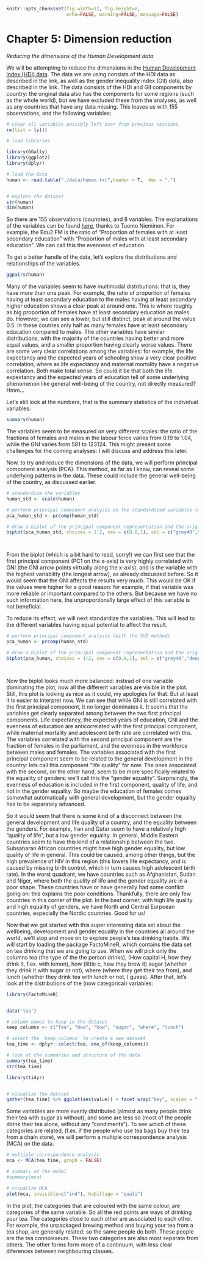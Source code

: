 ```r
knitr::opts_chunk$set(fig.width=12, fig.height=8,
                      echo=FALSE, warning=FALSE, message=FALSE)
```

# Chapter 5: Dimension reduction

*Reducing the dimensions of the Human Development data*


We will be attempting to reduce the dimensions in the [Human Development Index (HDI) data](http://hdr.undp.org/en/content/human-development-index-hdidata). The data we are using consists of the HDI data as described in the link, as well as the gender inequality index (GII) data, also described in the link. The data consists of the HDI and GII components by country: the original data also has the components for some regions (such as the whole world), but we have excluded these from the analyses, as well as any countries that have any data missing. This leaves us with 155 observations, and the following variables:  


```r

# clear all variables possibly left over from previous sessions
rm(list = ls())

# load libraries

library(GGally)
library(ggplot2)
library(dplyr)

# load the data
human <- read.table("./data/human.txt",header = T,  dec = ".")


# explore the dataset
str(human)
dim(human)

```
 
 So there are 155 observations (countries), and 8 variables. The explanations of the variables can be found [here]( https://raw.githubusercontent.com/TuomoNieminen/Helsinki-Open-Data-Science/master/datasets/human_meta.txt), thanks to Tuomo Nieminen. For example, the Edu2.FM is the ratio of "Proportion of females with at least secondary education" with "Proportion of males with at least secondary education". We can call this the evenness of education.
 
 To get a better handle of the data, let's explore the distributions and relationships of the variables.

```r
ggpairs(human)

```
Many of the variables seem to have multimodal distributions: that is, they have more than one peak. For example, the ratio of proportion of females having at least secondary education to the males having at least secondary higher education shows a clear peak at around one. This is where roughly as big proportion of females have at least secondary education as males do. However, we can see a lower, but still distinct, peak at around the value 0.5. In these coutries only half as many females have at least secondary education compared to males. The other variables have similar distributions, with the majority of the countries having better and more equal values, and a smaller proportion having clearly worse values. There are some very clear correlations among the variables: for example, the life expectancy and the expected years of schooling show a very clear positive correlation, where as life expectancy and maternal mortality have a negative correlation. Both make total sense. So could it be that both the life expextancy and the expected years of education tell of some underlying phenomenon like general well-being of the country, not directly measured? Hmm...

Let's still look at the numbers, that is the summary statistics of the individual variables:







```r
summary(human)

```

The variables seem to be measured on very different scales: the ratio of the fractions of females and males in the labour force varies from 0.19 to 1.04, while the GNI varies from 581 to 123124. This might present some challenges for the coming analyses: I will discuss and address this later. 

Now, to try and reduce the dimensions of the data, we will perform principal component analysis (PCA). This method, as far as I know, can reveal some underlying patterns in the data. These could include the general well-being of the country, as discussed earlier. 






```r

# standardize the variables
human_std <- scale(human)

# perform principal component analysis on the standardized variables (with the SVD method)
pca_human_std <- prcomp(human_std)

# draw a biplot of the principal component representation and the original variables
biplot(pca_human_std, choices = 1:2, cex = c(0.8,1), col = c("grey40","deeppink2"))




```

From the biplot (which is a bit hard to read, sorry!) we can first see that the first principal component (PC1 on the x-axis) is very highly correlated with GNI (the GNI arrow points virtually along the x-axis), and is the variable with the highest variability (the longest arrow), as already discussed before. So it would seem that the GNI affects the results very much. This would be OK if the values were higher for a good reason: for example, if that variable was more reliable or important compared to the others. But because we have no such information here, the unproportionally large effect of this variable is not beneficial.

To reduce its effect, we will next standardize the variables. This will lead to the different variables having equal potential to affect the result.


```r

# perform principal component analysis (with the SVD method)
pca_human <- prcomp(human_std)

# draw a biplot of the principal component representation and the original variables
biplot(pca_human, choices = 1:2, cex = c(0.8,1), col = c("grey40","deeppink2"))




```


Now the biplot looks much more balanced: instead of one variable dominating the plot, now all the different variables are visible in the plot. Still, this plot is looking as nice as it could, my apologies for that. But at least it is easier to interpret now. We can see that while GNI is still correlated with the first principal component, it no longer dominates it. It seems that the variables get clearly separated among between the two first principal components. Life expectancy, the expected years of education, GNI and the evenness of education are anticorrelated with the first principal component, while maternal mortality and adolescent birth rate are correlated with this. The variables correlated with the second principal component are the fraction of females in the parliament, and the evenness in the workforce between males and females. The variables associated with the first principal component seem to be related to the general development in the country: lets call this component "life quality" for now. The ones associated with the second, on the other hand, seem to be more specifically related to the equality of genders: we'll call this the "gender equality". Surprisingly, the evenness of education is included in the first component, quality of life, and not in the gender equality. So maybe the education of females comes somewhat automatically with general development, but the gender equality has to be separately advanced.

So it would seem that there is some kind of a disconnect between the general development and life quality of a country, and the equality between the genders. For example, Iran and Qatar seem to have a relatively high "quality of life", but a low gender equality. In general, Middle Eastern countries seem to have this kind of a relationship between the two. Subsaharan African countries might have high gender equality, but low quality of life in general. This could be caused, among other things, but the high prevalence of HIV in this region (this lowers life expectancy, and is caused by missing birth control, which in turn causes high adolescent birth rate). In the worst quadrant, we have countries such as Afghanistan, Sudan and Niger, where both the quality of life and the gender equality are in a poor shape. These countries have or have generally had some conflict going on: this explains the poor conditions. Thankfully, there are only few countries in this corner of the plot. In the best corner, with high life quality and high equality of genders, we have North and Central Eurpoean countries, especially the Nordic countries. Good for us!

Now that we got started with this super interesting data set about the wellbeing, development and gender equality in the countries all around the world, we'll stop and move on to explore people's tea drinking habits. We will start by loading the package FactoMineR, which contains the data set on tea drinking that we are going to use. When we will pick only the columns tea (the type of the the person drinks), (How capital H, how they drink it, f.ex. with lemon), how (little c, how they brew it) sugar (whether they drink it with sugar or not), where (where they get their tea from), and lunch (whether they drink tea with lunch or not, I guess). After that, let's look at the distributions of the (now categorical) variables:


```r

library(FactoMineR)


data('tea')

# column names to keep in the dataset
keep_columns <- c("Tea", "How", "how", "sugar", "where", "lunch")

# select the 'keep_columns' to create a new dataset
tea_time <- dplyr::select(tea, one_of(keep_columns))

# look at the summaries and structure of the data
summary(tea_time)
str(tea_time)

library(tidyr)


# visualize the dataset
gather(tea_time) %>% ggplot(aes(value)) + facet_wrap("key", scales = "free")  + geom_bar() + theme(axis.text.x = element_text(angle = 45, hjust = 1, size = 8))


```


Some variables are more evenly distributed (almost as many people drink their tea with sugar as without), and some are less so (most of the people dirink their tea alone, without any "condiments"). To see which of these categories are related, (f.ex. if the people who use tea bags buy their tea from a chain store), we will perform a multiple correspondence analysis (MCA) on the data.





```r
# multiple correspondence analysis
mca <- MCA(tea_time, graph = FALSE)

# summary of the model
#summary(mca)

# visualize MCA
plot(mca, invisible=c("ind"), habillage = "quali")


```

In the plot, the categories that are coloured with the same colour, are categories of the same  variable. So all the red points are ways of drinking your tea. The categories close to each other are associated to each other. For example, the unpackaged brewing method and buying your tea from a tea shop, are generally related: so the same people do both. These people are the tea connoisseurs. These two categories are also most separate from others. The other forms form more of a continuum, with less clear diferences between neighbouring classes.



